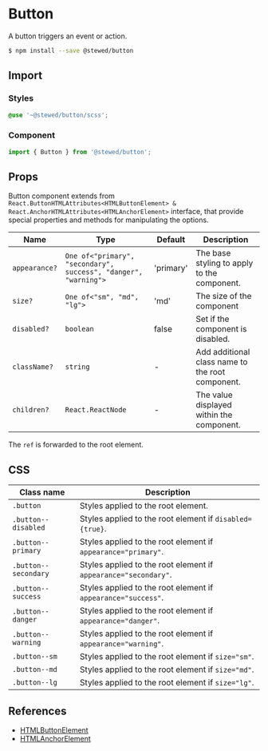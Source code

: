 # Button

A button triggers an event or action.

```bash
$ npm install --save @stewed/button
```

## Import

### Styles

```scss
@use '~@stewed/button/scss';
```

### Component

```js
import { Button } from '@stewed/button';
```

## Props

Button component extends from `React.ButtonHTMLAttributes<HTMLButtonElement> & React.AnchorHTMLAttributes<HTMLAnchorElement>` interface, that provide special properties and methods for manipulating the options.

| Name          | Type                                                            | Default   | Description                                      |
| ------------- | --------------------------------------------------------------- | --------- | ------------------------------------------------ |
| `appearance?` | `One of<"primary", "secondary", success", "danger", "warning">` | 'primary' | The base styling to apply to the component.      |
| `size?`       | `One of<"sm", "md", "lg">`                                      | 'md'      | The size of the component                        |
| `disabled?`   | `boolean`                                                       | false     | Set if the component is disabled.                |
| `className?`  | `string`                                                        | -         | Add additional class name to the root component. |
| `children?`   | `React.ReactNode`                                               | -         | The value displayed within the component.        |

The `ref` is forwarded to the root element.

## CSS

| Class name           | Description                                                     |
| -------------------- | --------------------------------------------------------------- |
| `.button`            | Styles applied to the root element.                             |
| `.button--disabled`  | Styles applied to the root element if `disabled={true}`.        |
| `.button--primary`   | Styles applied to the root element if `appearance="primary"`.   |
| `.button--secondary` | Styles applied to the root element if `appearance="secondary"`. |
| `.button--success`   | Styles applied to the root element if `appearance="success"`.   |
| `.button--danger`    | Styles applied to the root element if `appearance="danger"`.    |
| `.button--warning`   | Styles applied to the root element if `appearance="warning"`.   |
| `.button--sm`        | Styles applied to the root element if `size="sm"`.              |
| `.button--md`        | Styles applied to the root element if `size="md"`.              |
| `.button--lg`        | Styles applied to the root element if `size="lg"`.              |

## References

-   [HTMLButtonElement](https://developer.mozilla.org/en-US/docs/Web/API/HTMLButtonElement)
-   [HTMLAnchorElement](https://developer.mozilla.org/en-US/docs/Web/API/HTMLAnchorElement)

